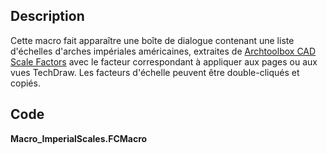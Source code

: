 <languages/>

{{Macro
|Name=ImperialScales
|Description=Cette macro affiche une liste d'échelles d'arcs impériaux américains avec le facteur correspondant à appliquer aux pages ou vues TechDraw
|Author=Yorik
|Date=2021-06-01
|Version=0.1
|FCVersion=0.18+
}}

==Description==

Cette macro fait apparaître une boîte de dialogue contenant une liste d'échelles d'arches impériales américaines, extraites de [https://www.archtoolbox.com/representation/cad/scalefactor.html Archtoolbox CAD Scale Factors] avec le facteur correspondant à appliquer aux pages ou aux vues TechDraw. Les facteurs d'échelle peuvent être double-cliqués et copiés.

==Code==

'''Macro_ImperialScales.FCMacro'''

{{MacroCode|code=
<nowiki>
# -*- coding: utf-8 -*-

from PySide2.QtCore import *
from PySide2.QtGui import *
from PySide2.QtWidgets import *

class Dialog(QDialog):

    def __init__(self):

        QDialog.__init__(self)
        self.resize(221, 413)
        self.verticalLayout = QVBoxLayout(self)
        self.tableWidget = QTableWidget(self)
        self.tableWidget.setColumnCount(1)
        qtablewidgetitem = QTableWidgetItem()
        qtablewidgetitem.setTextAlignment(Qt.AlignHCenter|Qt.AlignVCenter|Qt.AlignCenter)
        self.tableWidget.setHorizontalHeaderItem(0, qtablewidgetitem)
        self.tableWidget.setRowCount(11)
        qtablewidgetitem1 = QTableWidgetItem()
        self.tableWidget.setVerticalHeaderItem(0, qtablewidgetitem1)
        qtablewidgetitem2 = QTableWidgetItem()
        self.tableWidget.setVerticalHeaderItem(1, qtablewidgetitem2)
        qtablewidgetitem3 = QTableWidgetItem()
        self.tableWidget.setVerticalHeaderItem(2, qtablewidgetitem3)
        qtablewidgetitem4 = QTableWidgetItem()
        self.tableWidget.setVerticalHeaderItem(3, qtablewidgetitem4)
        qtablewidgetitem5 = QTableWidgetItem()
        self.tableWidget.setVerticalHeaderItem(4, qtablewidgetitem5)
        qtablewidgetitem6 = QTableWidgetItem()
        self.tableWidget.setVerticalHeaderItem(5, qtablewidgetitem6)
        qtablewidgetitem7 = QTableWidgetItem()
        self.tableWidget.setVerticalHeaderItem(6, qtablewidgetitem7)
        qtablewidgetitem8 = QTableWidgetItem()
        self.tableWidget.setVerticalHeaderItem(7, qtablewidgetitem8)
        qtablewidgetitem9 = QTableWidgetItem()
        self.tableWidget.setVerticalHeaderItem(8, qtablewidgetitem9)
        qtablewidgetitem10 = QTableWidgetItem()
        self.tableWidget.setVerticalHeaderItem(9, qtablewidgetitem10)
        qtablewidgetitem11 = QTableWidgetItem()
        self.tableWidget.setVerticalHeaderItem(10, qtablewidgetitem11)
        qtablewidgetitem12 = QTableWidgetItem()
        qtablewidgetitem12.setTextAlignment(Qt.AlignHCenter|Qt.AlignVCenter|Qt.AlignCenter)
        self.tableWidget.setItem(0, 0, qtablewidgetitem12)
        qtablewidgetitem13 = QTableWidgetItem()
        qtablewidgetitem13.setTextAlignment(Qt.AlignHCenter|Qt.AlignVCenter|Qt.AlignCenter)
        self.tableWidget.setItem(1, 0, qtablewidgetitem13)
        qtablewidgetitem14 = QTableWidgetItem()
        qtablewidgetitem14.setTextAlignment(Qt.AlignHCenter|Qt.AlignVCenter|Qt.AlignCenter)
        self.tableWidget.setItem(2, 0, qtablewidgetitem14)
        qtablewidgetitem15 = QTableWidgetItem()
        qtablewidgetitem15.setTextAlignment(Qt.AlignHCenter|Qt.AlignVCenter|Qt.AlignCenter)
        self.tableWidget.setItem(3, 0, qtablewidgetitem15)
        qtablewidgetitem16 = QTableWidgetItem()
        qtablewidgetitem16.setTextAlignment(Qt.AlignHCenter|Qt.AlignVCenter|Qt.AlignCenter)
        self.tableWidget.setItem(4, 0, qtablewidgetitem16)
        qtablewidgetitem17 = QTableWidgetItem()
        qtablewidgetitem17.setTextAlignment(Qt.AlignHCenter|Qt.AlignVCenter|Qt.AlignCenter)
        self.tableWidget.setItem(5, 0, qtablewidgetitem17)
        qtablewidgetitem18 = QTableWidgetItem()
        qtablewidgetitem18.setTextAlignment(Qt.AlignHCenter|Qt.AlignVCenter|Qt.AlignCenter)
        self.tableWidget.setItem(6, 0, qtablewidgetitem18)
        qtablewidgetitem19 = QTableWidgetItem()
        qtablewidgetitem19.setTextAlignment(Qt.AlignHCenter|Qt.AlignVCenter|Qt.AlignCenter)
        self.tableWidget.setItem(7, 0, qtablewidgetitem19)
        qtablewidgetitem20 = QTableWidgetItem()
        qtablewidgetitem20.setTextAlignment(Qt.AlignHCenter|Qt.AlignVCenter|Qt.AlignCenter)
        self.tableWidget.setItem(8, 0, qtablewidgetitem20)
        qtablewidgetitem21 = QTableWidgetItem()
        qtablewidgetitem21.setTextAlignment(Qt.AlignHCenter|Qt.AlignVCenter|Qt.AlignCenter)
        self.tableWidget.setItem(9, 0, qtablewidgetitem21)
        qtablewidgetitem22 = QTableWidgetItem()
        qtablewidgetitem22.setTextAlignment(Qt.AlignHCenter|Qt.AlignVCenter|Qt.AlignCenter)
        self.tableWidget.setItem(10, 0, qtablewidgetitem22)
        self.tableWidget.setEditTriggers(QAbstractItemView.AnyKeyPressed|QAbstractItemView.DoubleClicked|QAbstractItemView.EditKeyPressed)
        self.tableWidget.horizontalHeader().setVisible(True)
        self.tableWidget.verticalHeader().setVisible(True)

        self.verticalLayout.addWidget(self.tableWidget)

        self.buttonBox = QDialogButtonBox(self)
        self.buttonBox.setOrientation(Qt.Horizontal)
        self.buttonBox.setStandardButtons(QDialogButtonBox.Ok)

        self.verticalLayout.addWidget(self.buttonBox)

        self.retranslateUi()
        self.buttonBox.accepted.connect(self.accept)
        self.buttonBox.rejected.connect(self.reject)

        QMetaObject.connectSlotsByName(self)

    def retranslateUi(self,dlg=None):

        self.setWindowTitle(QCoreApplication.translate("Dialog", u"Arch scale factors", None))
        qtablewidgetitem = self.tableWidget.horizontalHeaderItem(0)
        qtablewidgetitem.setText(QCoreApplication.translate("Dialog", u"Factor", None))
        qtablewidgetitem1 = self.tableWidget.verticalHeaderItem(0)
        qtablewidgetitem1.setText(QCoreApplication.translate("Dialog", u"1/16\" = 1'-0\"", None))
        qtablewidgetitem2 = self.tableWidget.verticalHeaderItem(1)
        qtablewidgetitem2.setText(QCoreApplication.translate("Dialog", u"3/32\" = 1'-0\"", None))
        qtablewidgetitem3 = self.tableWidget.verticalHeaderItem(2)
        qtablewidgetitem3.setText(QCoreApplication.translate("Dialog", u"1/8\" = 1'-0\"", None))
        qtablewidgetitem4 = self.tableWidget.verticalHeaderItem(3)
        qtablewidgetitem4.setText(QCoreApplication.translate("Dialog", u"3/16\" = 1'-0\"", None))
        qtablewidgetitem5 = self.tableWidget.verticalHeaderItem(4)
        qtablewidgetitem5.setText(QCoreApplication.translate("Dialog", u"1/4\" = 1'-0\"", None))
        qtablewidgetitem6 = self.tableWidget.verticalHeaderItem(5)
        qtablewidgetitem6.setText(QCoreApplication.translate("Dialog", u"3/8\" = 1'-0\"", None))
        qtablewidgetitem7 = self.tableWidget.verticalHeaderItem(6)
        qtablewidgetitem7.setText(QCoreApplication.translate("Dialog", u"1/2\" = 1'-0\"", None))
        qtablewidgetitem8 = self.tableWidget.verticalHeaderItem(7)
        qtablewidgetitem8.setText(QCoreApplication.translate("Dialog", u"3/4\" = 1'-0\"", None))
        qtablewidgetitem9 = self.tableWidget.verticalHeaderItem(8)
        qtablewidgetitem9.setText(QCoreApplication.translate("Dialog", u"1\" = 1'-0\"", None))
        qtablewidgetitem10 = self.tableWidget.verticalHeaderItem(9)
        qtablewidgetitem10.setText(QCoreApplication.translate("Dialog", u"1 1/2\" = 1'-0\"", None))
        qtablewidgetitem11 = self.tableWidget.verticalHeaderItem(10)
        qtablewidgetitem11.setText(QCoreApplication.translate("Dialog", u"3\" = 1'-0\"", None))

        sortingEnabled = self.tableWidget.isSortingEnabled()
        self.tableWidget.setSortingEnabled(False)
        qtablewidgetitem12 = self.tableWidget.item(0, 0)
        qtablewidgetitem12.setText(QCoreApplication.translate("Dialog", u"1/192", None))
        qtablewidgetitem13 = self.tableWidget.item(1, 0)
        qtablewidgetitem13.setText(QCoreApplication.translate("Dialog", u"1/128", None))
        qtablewidgetitem14 = self.tableWidget.item(2, 0)
        qtablewidgetitem14.setText(QCoreApplication.translate("Dialog", u"1/96", None))
        qtablewidgetitem15 = self.tableWidget.item(3, 0)
        qtablewidgetitem15.setText(QCoreApplication.translate("Dialog", u"1/64", None))
        qtablewidgetitem16 = self.tableWidget.item(4, 0)
        qtablewidgetitem16.setText(QCoreApplication.translate("Dialog", u"1/48", None))
        qtablewidgetitem17 = self.tableWidget.item(5, 0)
        qtablewidgetitem17.setText(QCoreApplication.translate("Dialog", u"1/32", None))
        qtablewidgetitem18 = self.tableWidget.item(6, 0)
        qtablewidgetitem18.setText(QCoreApplication.translate("Dialog", u"1/24", None))
        qtablewidgetitem19 = self.tableWidget.item(7, 0)
        qtablewidgetitem19.setText(QCoreApplication.translate("Dialog", u"1/16", None))
        qtablewidgetitem20 = self.tableWidget.item(8, 0)
        qtablewidgetitem20.setText(QCoreApplication.translate("Dialog", u"1/12", None))
        qtablewidgetitem21 = self.tableWidget.item(9, 0)
        qtablewidgetitem21.setText(QCoreApplication.translate("Dialog", u"1/8", None))
        qtablewidgetitem22 = self.tableWidget.item(10, 0)
        qtablewidgetitem22.setText(QCoreApplication.translate("Dialog", u"1/4", None))
        self.tableWidget.setSortingEnabled(sortingEnabled)

dlg = Dialog()
dlg.show()
</nowiki>
}}